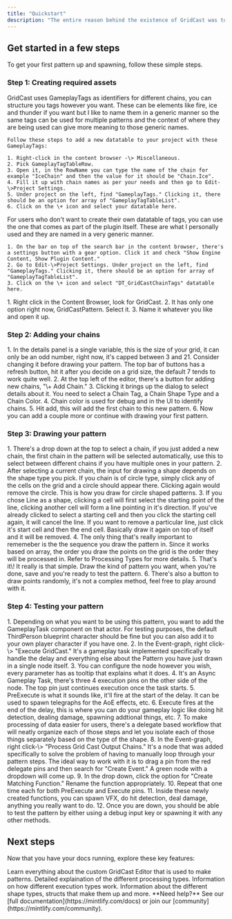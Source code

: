 ```yaml
---
title: "Quickstart"
description: "The entire reason behind the existence of GridCast was to create patterns of mechanics easily and really quickly."
---
```


## Get started in a few steps

To get your first pattern up and spawning, follow these simple steps.

### Step 1: Creating required assets

<AccordionGroup>
  <Accordion title="Creating a datatable for GameplayTags" icon="table">
    GridCast uses GameplayTags as identifiers for different chains, you can structure you tags however you want. These can be elements like fire, ice and thunder if you want but I like to name them in a generic manner so the same tags can be used for multiple patterns and the context of where they are being used can give more meaning to those generic names.

    Follow these steps to add a new datatable to your project with these GameplayTags:

    1. Right-click in the content browser -\> Miscellaneous.
    2. Pick GameplayTagTableRow.
    3. Open it, in the RowName you can type the name of the chain for example "IceChain" and then the value for it should be "Chain.Ice".
    4. Fill it up with chain names as per your needs and then go to Edit-\>Project Settings.
    5. Under project on the left, find "GameplayTags." Clicking it, there should be an option for array of "GameplayTagTableList".
    6. Click on the \+ icon and select your datatable here.
  </Accordion>
  <Accordion title="Using pre-made datable for GameplayTags" icon="table">
    For users who don't want to create their own datatable of tags, you can use the one that comes as part of the plugin itself. These are what I personally used and they are named in a very generic manner.

    1. On the bar on top of the search bar in the content browser, there's a settings button with a gear option. Click it and check "Show Engine Content, Show Plugin Content."
    2. Go to Edit-\>Project Settings. Under project on the left, find "GameplayTags." Clicking it, there should be an option for array of "GameplayTagTableList".
    3. Click on the \+ icon and select "DT_GridCastChainTags" datatable here.
  </Accordion>
  <Accordion title="Creating your GridCastPattern Asset" icon="grid">
    1. Right click in the Content Browser, look for GridCast.
    2. It has only one option right now, GridCastPattern. Select it.
    3. Name it whatever you like and open it up.
  </Accordion>
</AccordionGroup>

### Step 2: Adding your chains

<AccordionGroup>
  <Accordion title="Grid and Adding Chains" icon="link">
    1. In the details panel is a single variable, this is the size of your grid, it can only be an odd number, right now, it's capped between 3 and 21. Consider changing it before drawing your pattern. The top bar of buttons has a refresh button, hit it after you decide on a grid size, the default 7 tends to work quite well.
    2. At the top left of the editor, there's a button for adding new chains, "\+ Add Chain."
    3. Clicking it brings up the dialog to select details about it. You need to select a Chain Tag, a Chain Shape Type and a Chain Color.
    4. Chain color is used for debug and in the UI to identify chains.
    5. Hit add, this will add the first chain to this new pattern.
    6. Now you can add a couple more or continue with drawing your first pattern.
  </Accordion>
</AccordionGroup>

### Step 3: Drawing your pattern

<Accordion title="Drawing in GridCast" icon="brush">
  1. There's a drop down at the top to select a chain, if you just added a new chain, the first chain in the pattern will be selected automatically, use this to select between different chains if you have multiple ones in your pattern.
  2. After selecting a current chain, the input for drawing a shape depends on the shape type you pick. If you chain is of circle type, simply click any of the cells on the grid and a circle should appear there. Clicking again would remove the circle. This is how you draw for circle shaped patterns.
  3. If you chose Line as a shape, clicking a cell will first select the starting point of the line, clicking another cell will form a line pointing in it's direction. If you've already clicked to select a starting cell and then you click the starting cell again, it will cancel the line. If you want to remove a particular line, just click it's start cell and then the end cell. Basically draw it again on top of itself and it will be removed.
  4. The only thing that's really important to rememeber is the the sequence you draw the pattern in. Since it works based on array, the order you draw the points on the grid is the order they will be processed in. Refer to Processing Types for more details.
  5. That's it\! It really is that simple. Draw the kind of pattern you want, when you're done, save and you're ready to test the pattern.
  6. There's also a button to draw points randomly, it's not a complex method, feel free to play around with it.
</Accordion>

### Step 4: Testing your pattern

<Accordion title="Setup everything to spawn your pattern in the world" icon="wrench">
   1. Depending on what you want to be using this pattern, you want to add the GameplayTask component on that actor. For testing purposes, the default ThirdPerson blueprint character should be fine but you can also add it to your own player character if you have one.
   2. In the Event-graph, right click-\> "Execute GridCast." It's a gameplay task implemented specifically to handle the delay and everything else about the Pattern you have just drawn in a single node itself.
   3. You can configure the node however you wish, every parameter has as tooltip that explains what it does.
   4. It's an Async Gameplay Task, there's three 4 execution pins on the other side of the node. The top pin just continues execution once the task starts.
   5. PreExecute is what it sounds like, it'll fire at the start of the delay. It can be used to spawn telegraphs for the AoE effects, etc.
   6. Execute fires at the end of the delay, this is where you can do your gameplay logic like doing hit detection, dealing damage, spawning addtional things, etc.
   7. To make processing of data easier for users, there's a delegate based workflow that will neatly organize each of those steps and let you isolate each of those things separately based on the type of the shape.
   8. In the Event-graph, right click-\> "Process Grid Cast Output Chains." It's a node that was added specifically to solve the problem of having to manually loop through your pattern steps. The ideal way to work with it is to drag a pin from the red delegate pins and then search for "Create Event." A green node with a dropdown will come up.
   9. In the drop down, click the option for "Create Matching Function." Rename the function appropriately.
  10. Repeat that one time each for both PreExecute and Execute pins.
  11. Inside these newly created functions, you can spawn VFX, do hit detection, deal damage, anything you really want to do.
  12. Once you are down, you should be able to test the pattern by either using a debug input key or spawning it with any other methods.
</Accordion>

## Next steps

Now that you have your docs running, explore these key features:

<CardGroup cols={2}>
  <Card title="GridCast Editor" icon="pen-to-square" href="/essentials/editor">
    Learn everything about the custom GridCast Editor that is used to make patterns.
  </Card>
  <Card title="GridCast Processing Types" icon="microchip" href="/essentials/processing-types">
    Detailed explaination of the different processing types.
  </Card>
  <Card title="GridCast Execution Types" icon="barcode" href="/essentials/execution-types">
    Information on how different execution types work.
  </Card>
  <Card title="GridCast Shape Types" icon="circle" href="/essentials/shape-types">
    Information about the different shape types, structs that make them up and more.
  </Card>
</CardGroup>

<Note>
  **Need help?** See our [full documentation](https://mintlify.com/docs) or join our [community](https://mintlify.com/community).
</Note>